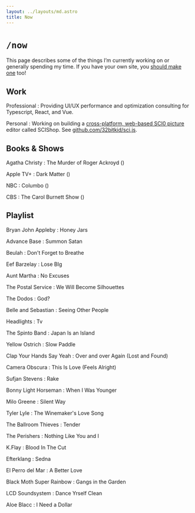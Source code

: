```yaml
---
layout: ../layouts/md.astro
title: Now
---
```



# `/now`

This page describes some of the things I’m currently working on or generally spending my time. If you have your own site, you [should make one](https://sive.rs/nowff) too!

## <Ico icon="coffee" role="img" aria-hidden="true" /> Work

Professional
: Providing UI/UX performance and optimization consulting for Typescript, React, and Vue.

Personal
: Working on building a [cross-platform, web-based SCI0
picture](/ideas/scishop) editor called SCIShop. See
[github.com/&ZeroWidthSpace;32bitkid/&ZeroWidthSpace;sci.js](https://github.com/32bitkid/sci.js).

## <Ico icon="book" role="img" aria-hidden="true" /> Books &amp; Shows

Agatha Christy
: The Murder of Roger Ackroyd (<YearFmt date="1926" />)

Apple TV+
: Dark Matter (<YearFmt date="2024" />)

NBC
: Columbo (<YearFmt date="1968" />)

CBS
: The Carol Burnett Show (<YearFmt date="1967" />)

## <Ico icon="music" role="img" aria-hidden="true" /> Playlist

Bryan John Appleby
: Honey Jars

Advance Base
: Summon Satan

Beulah
: Don't Forget to Breathe

Eef Barzelay
: Lose BIg

Aunt Martha
: No Excuses

The Postal Service
: We Will Become Silhouettes

The Dodos
: God?

Belle and Sebastian
: Seeing Other People

Headlights
: Tv

The Spinto Band
: Japan Is an Island

Yellow Ostrich
: Slow Paddle

Clap Your Hands Say Yeah
: Over and over Again (Lost and Found)

Camera Obscura
: This Is Love (Feels Alright)

Sufjan Stevens
: Rake

Bonny Light Horseman
: When I Was Younger

Milo Greene
: Silent Way

Tyler Lyle
: The Winemaker's Love Song

The Ballroom Thieves
: Tender

The Perishers
: Nothing Like You and I

K.Flay
: Blood In The Cut

Efterklang
: Sedna

El Perro del Mar
: A Better Love

Black Moth Super Rainbow
: Gangs in the Garden

LCD Soundsystem
: Dance Yrself Clean

Aloe Blacc
: I Need a Dollar
